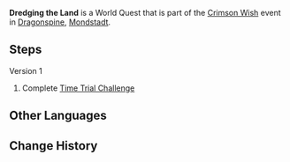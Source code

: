 {{Quest Infobox
|id            = 
|type          = World
|region        = Mondstadt
|area          = Dragonspine
|event_name    = Crimson Wish
|summary       =
|startLocation = [[Dragonspine]], [[Mondstadt]]
|other         = {{Card|Crimson Agate|1}}
|characters    = Traveler
}}
'''Dredging the Land''' is a World Quest that is part of the [[Crimson Wish]] event in [[Dragonspine]], [[Mondstadt]].

==Steps==
{{Quest Description| The materials that the [[Hilichurl|hilichurls]] have piled up here have, by pure chance, blocked the flow of the [[Ley Lines|ley lines]]. If you can destroy these [[Frostburst Barrel|Frostburst Barrels]] in a short period, you might be able to dredge up the land and obtain more precious [[Crimson Agate|Crimson Agates]].}}
;Version 1
#Complete [[Time Trial Challenge]]

==Other Languages==
{{Other Languages
|en      = Dredging the Land
|zhs     = 疏通大地
|zhs_rm  = Shūtōng Dàdì
|zht     = 疏通大地
|zht_rm  = Shūtōng Dàdì
|zh_tl   = Dredging the Land
|ja      = 大地の疎通
|ja_rm   = Daichi no Sotsuu
|ja_tl   = Clearing Obstacles of the Land
|ko      = 대지의 소통
|ko_rm   = Daeji-ui Sotong
|ko_tl   = Communication of Land
|es      = Dragando la tierra
|es_tl   = Dredging the Land
|fr      = Dragage
|fr_tl   = Dredging
|ru      = Чистка земли
|ru_tl   = 
|th      = ขุดทะลวงพื้นดิน
|th_rm   = 
|th_tl   = 
|vi      = {{tt|Khai Thông|開通}} {{tt|Đại Địa|大地}}
|vi_tl   = Dredging the Land
|de      = Abtragen der Erde
|de_tl   = Slithing of Earth
|id      = Membuka Daratan
|id_tl   = Dredging the Land
|pt      = Cavando a Terra
|pt_tl   = 
}}

==Change History==
{{Change History|1.2}}